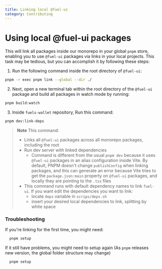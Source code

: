 ```yaml
---
title: Linking local @fuel-ui
category: Contributing
---
```


# Using local @fuel-ui packages

This will link all packages inside our monorepo in your global `pnpm` store, enabling you to use `@fuel-ui` packages via links in your local projects. This task may be tedious, but you can accomplish it by following these steps:

1. Run the following command inside the root directory of `@fuel-ui`:

```sh
pnpm -r exec pnpm link --global --dir ./
```

2. Next, open a new terminal tab within the root directory of the `@fuel-ui` package and build all packages in watch mode by running:

```sh
pnpm build:watch
```

3. Inside `fuels-wallet` repository, Run this command:

```sh
pnpm dev:link-deps
```

> **Note**
> This command:
>
> - Links all `@fuel-ui` packages across all monorepo packages, including the root
> - Run dev server with linked dependencies
>   - Command is different from the usual `pnpm dev` because it uses `@fuel-ui` packages in an alias configuration inside Vite. By default, PNPM doesn't change `publishConfig` when linking packages, and this can generate an error because Vite tries to get the `package.json:main` property on `@fuel-ui` packages, and locally they are pointing to the `.tsx` files
> - This command runs with default dependency names to link `fuel-ui`. If you want edit the dependencies you want to link:
>   - locate `deps` variable in `scrips/deps.sh`
>   - insert your desired local dependencies to link, splitting by white space

### Troubleshooting

If you're linking for the first time, you might need:

```sh
  pnpm setup
```

If it still have problems, you might need to setup again (As `pnpm` releases new version, the global folder structure may change)

```sh
  pnpm setup
```
